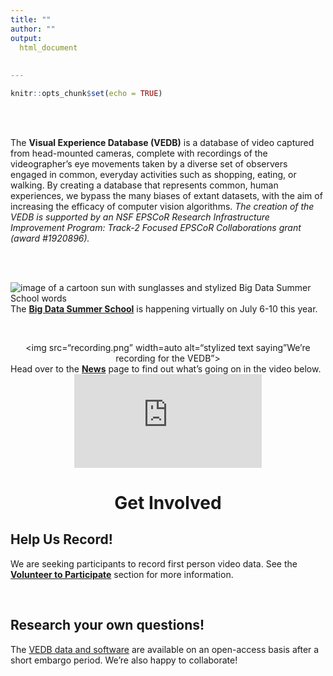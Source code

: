 ---
title: ""
author: ""
output: 
  html_document
    
   
---

```{r setup, include=FALSE}
knitr::opts_chunk$set(echo = TRUE)
```
<br/>
<br/>
<div>
<div class="row">

<div class = "col-md-8">
<div>
The **Visual Experience Database (VEDB)** is a database of video captured from head-mounted cameras, complete with recordings of the videographer’s eye movements taken by a diverse set of observers engaged in common, everyday activities such as shopping, eating, or walking.  By creating a database that represents common, human experiences, we bypass the many biases of extant datasets, with the aim of increasing the efficacy of computer vision algorithms.  *The creation of the VEDB is supported by an NSF EPSCoR Research Infrastructure Improvement Program: Track-2 Focused EPSCoR Collaborations grant (award #1920896).* 
</div>
<br/>
<br/>

<div class="flex-container">
<div class="flex-item">
<div>
<img src="summer_school.png" width=auto alt="image of a cartoon sun with sunglasses and stylized Big Data Summer School words"> 
The [**Big Data Summer School**](https://maggieds.github.io/VED/summerschool.html) is happening virtually on July 6-10 this year. 
</div>
</div>

<br/>

<div class="flex-item">
<div>
<center><img src="recording.png" width=auto alt="stylized text saying "We're recording for the VEDB"> </center>  
Head over to the [**News**](https://maggieds.github.io/VED/news.html) page to find out what's going on in the video below.
<center>
<iframe width=auto src="https://www.youtube.com/embed/iChh6G4mqbc" title="video of participant walking around UNR campus wearing data recording device.  Video has no sound" frameborder="0" allow="accelerometer; autoplay; encrypted-media; gyroscope; picture-in-picture" allowfullscreen></iframe> 
</center>
</div>
</div>
</div>
</div>

<div class = "col-md-4">
<div class = "container-sidebar">
<div class="flex-container-sidebar">

<center>
# Get Involved
</center>

<div class="flex-item">
<div>
## Help Us Record!
We are seeking participants to record first person video data. See the [**Volunteer to Participate**](https://maggieds.github.io/VED/news.html) section for more information. 
</div>
</div>
<br/>
<div class="flex-item">
<div>
## Research your own questions!  
The [VEDB data and software](https://maggieds.github.io/VED/researchers.html) are available on an open-access basis after a short embargo period.  We're also happy to collaborate!
</div>
</div>
</div>
</div>
</div>


